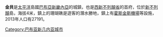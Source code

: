 {{noteTA
|G1 = TO
}}

'''金貝'''是[[太平洋|太平洋]]島國[[巴布亞新畿內亞|巴布亞新畿內亞]]的城鎮，也是[[西新不列顛省|西新不列顛省]]的首府，位於[[新不列顛|新不列顛]]島，海拔4米，鎮上的珊瑚礁是遊客的潛水勝地，鎮上有[[霍斯金斯機場|霍斯金斯機場]]等設施，2013年人口有27191。

{{PapuaNewGuinea-stub}}

[[Category:巴布亚新几内亚城市|Category:巴布亚新几内亚城市]]